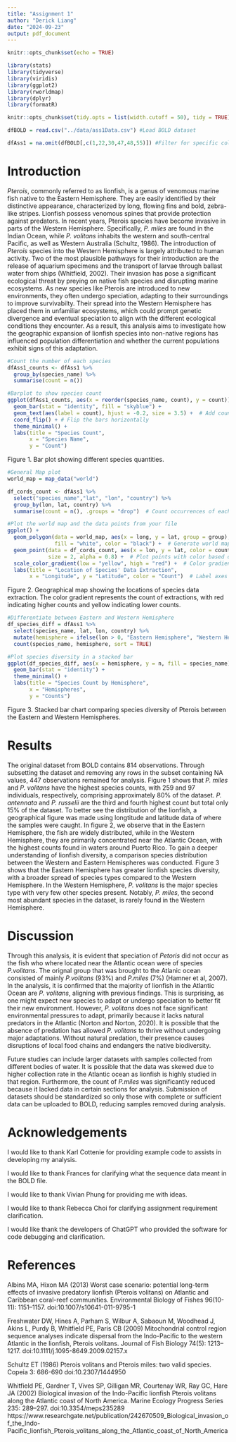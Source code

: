 ```yaml
---
title: "Assignment 1"
author: "Derick Liang"
date: "2024-09-23"
output: pdf_document
---
```


```r
knitr::opts_chunk$set(echo = TRUE)

library(stats)
library(tidyverse)
library(viridis)
library(ggplot2)
library(rworldmap)
library(dplyr)
library(formatR)

knitr::opts_chunk$set(tidy.opts = list(width.cutoff = 50), tidy = TRUE) #Wraps text if too long 

dfBOLD = read.csv("../data/ass1Data.csv") #Load BOLD dataset

dfAss1 = na.omit(dfBOLD[,c(1,22,30,47,48,55)]) #Filter for specific columns and remove all rows with NA values in specified columns 
```

# Introduction
*Pterois*, commonly referred to as lionfish, is a genus of venomous marine fish native to the Eastern Hemisphere. They are easily identified by their distinctive appearance, characterized by long, flowing fins and bold, zebra-like stripes. Lionfish possess venomous spines that provide protection against predators. In recent years, Pterois species have become invasive in parts of the Western Hemisphere. Specifically, *P. miles* are found in the Indian Ocean, while *P. volitans* inhabits the western and south-central Pacific, as well as Western Australia (Schultz, 1986). The introduction of *Pterois* species into the Western Hemisphere is largely attributed to human activity. Two of the most plausible pathways for their introduction are the release of aquarium specimens and the transport of larvae through ballast water from ships (Whitfield, 2002). Their invasion has pose a significant ecological threat by preying on native fish species and disrupting marine ecosystems. As new species like Pterois are introduced to new environments, they often undergo speciation, adapting to their surroundings to improve survivabilty. Their spread into the Western Hemisphere has placed them in unfamiliar ecosystems, which could prompt genetic divergence and eventual speciation to align with the different ecological conditions they encounter. As a result, this analysis aims to investigate how the geographic expansion of lionfish species into non-native regions has influenced population differentiation and whether the current populations exhibit signs of this adaptation.


```r
#Count the number of each species
dfAss1_counts <- dfAss1 %>%
  group_by(species_name) %>%
  summarise(count = n())

#Barplot to show species count 
ggplot(dfAss1_counts, aes(x = reorder(species_name, count), y = count)) +
  geom_bar(stat = "identity", fill = "skyblue") +
  geom_text(aes(label = count), hjust = -0.2, size = 3.5) +  # Add count labels
  coord_flip() + # Flip the bars horizontally
  theme_minimal() +
  labs(title = "Species Count",
       x = "Species Name",
       y = "Count")
```
Figure 1. Bar plot showing different species quantities. 

```r
#General Map plot
world_map = map_data("world") 

df_cords_count <- dfAss1 %>%
  select("species_name","lat", "lon", "country") %>%
  group_by(lon, lat, country) %>%
  summarise(count = n(), .groups = "drop")  # Count occurrences of each lon/lat pair

#Plot the world map and the data points from your file
ggplot() + 
  geom_polygon(data = world_map, aes(x = long, y = lat, group = group), 
               fill = "white", color = "black") +  # Generate world map
  geom_point(data = df_cords_count, aes(x = lon, y = lat, color = count), 
             size = 2, alpha = 0.8) +  # Plot points with color based on count
  scale_color_gradient(low = "yellow", high = "red") +  # Color gradient based on count
  labs(title = "Location of Species' Data Extraction",
       x = "Longitude", y = "Latitude", color = "Count")  # Label axes and legend
```
Figure 2. Geographical map showing the locations of species data extraction. The color gradient represents the count of extractions, with red indicating higher counts and yellow indicating lower counts. 

```r
#Differentiate between Eastern and Western Hemisphere
df_species_diff = dfAss1 %>%
  select(species_name, lat, lon, country) %>%
  mutate(hemisphere = ifelse(lon > 0, "Eastern Hemisphere", "Western Hemisphere")) %>% 
  count(species_name, hemisphere, sort = TRUE) 

#Plot species diversity in a stacked bar
ggplot(df_species_diff, aes(x = hemisphere, y = n, fill = species_name)) +
  geom_bar(stat = "identity") +
  theme_minimal() +
  labs(title = "Species Count by Hemisphere",
       x = "Hemispheres",
       y = "Counts")
```
Figure 3. Stacked bar chart comparing species diversity of Pterois between the Eastern and Western Hemispheres.


# Results
The original dataset from BOLD contains 814 observations. Through subsetting the dataset and removing any rows in the subset containing NA values, 447 observations remained for analysis. Figure 1 shows that *P. miles* and *P. volitans* have the highest species counts, with 259 and 97 individuals, respectively, comprising approximately 80% of the dataset. *P. antennata* and *P. russelii* are the third and fourth highest count but total only 15% of the dataset. To better see the distribution of the lionfish, a geographical figure was made using longtitude and latitude data of where the samples were caught. In figure 2, we observe that in the Eastern Hemisphere, the fish are widely distributed, while in the Western Hemisphere, they are primarily concentrated near the Atlantic Ocean, with the highest counts found in waters around Puerto Rico. To gain a deeper understanding of lionfish diversity, a comparison species distribution between the Western and Eastern Hemispheres was conducted. Figure 3 shows that the Eastern Hemisphere has greater lionfish species diversity, with a broader spread of species types compared to the Western Hemisphere. In the Western Hemisphere, *P. volitans* is the major species type with very few other species present. Notably, *P. miles*, the second most abundant species in the dataset, is rarely found in the Western Hemisphere.


# Discussion
Through this analysis, it is evident that speciation of *Petoris* did not occur as the fish who where located near the Atlantic ocean were of species *P.volitans*.  The orignal group that was brought to the Atlanic ocean consisted of mainly *P.volitans* (93%) and *P.miles* (7%) (Hamner et al, 2007). In the analysis, it is confirmed that the majority of lionfish in the Atlantic Ocean are *P. volitans*, aligning with previous findings. This is surprising, as one might expect new species to adapt or undergo speciation to better fit their new environment. However, *P. volitans* does not face significant environmental pressures to adapt, primarily because it lacks natural predators in the Atlantic (Norton and Norton, 2020). It is possible that the absence of predation has allowed *P. volitans* to thrive without undergoing major adaptations. Without natural predation, their presence causes disruptions of local food chains and endangers the native biodiversity. 

Future studies can include larger datasets with samples collected from different bodies of water. It is possible that the data was skewed due to higher collection rate in the Atlantic ocean as lionfish is highly studied in that region. Furthermore, the count of *P.miles* was significantly reduced because it lacked data in certain sections for analysis. Submission of datasets should be standardized so only those with complete or sufficient data can be uploaded to BOLD, reducing samples removed during analysis. 


# Acknowledgements 
I would like to thank Karl Cottenie for providing example code to assists in developing my analysis. 

I would like to thank Frances for clarifying what the sequence data meant in the BOLD file. 

I would like to thank Vivian Phung for providing me with ideas. 

I would like to thank Rebecca Choi for clarifying assignment requirement clarification.

I would like thank the developers of ChatGPT who provided the software for code debugging and clarification. 


# References 
Albins MA, Hixon MA (2013) Worst case scenario: potential long-term effects of invasive predatory lionfish (Pterois volitans) on Atlantic and Caribbean coral-reef communities. Environmental Biology of Fishes 96(10-11): 1151–1157. doi:10.1007/s10641-011-9795-1

Freshwater DW, Hines A, Parham S, Wilbur A, Sabaoun M, Woodhead J, Akins L, Purdy B, Whitfield PE, Paris CB (2009) Mitochondrial control region sequence analyses indicate dispersal from the Indo-Pacific to the western Atlantic in the lionfish, Pterois volitans. Journal of Fish Biology 74(5): 1213–1217. doi:10.1111/j.1095-8649.2009.02157.x

Schultz ET (1986) Pterois volitans and Pterois miles: two
valid species. Copeia 3: 686-690 doi:10.2307/1444950

Whitfield PE, Gardner T, Vives SP, Gilligan MR, Courtenay WR, Ray GC, Hare JA (2002) Biological invasion of the Indo-Pacific lionfish Pterois volitans along the Atlantic coast of North America. Marine Ecology Progress Series 235: 289–297. doi:10.3354/meps235289
https://www.researchgate.net/publication/242670509_Biological_invasion_of_the_Indo-Pacific_lionfish_Pterois_volitans_along_the_Atlantic_coast_of_North_America












